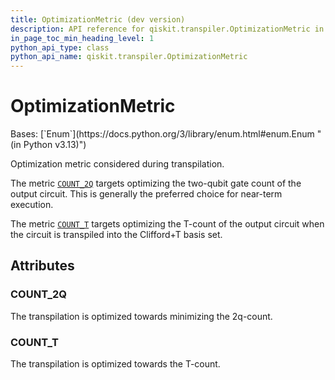 ```yaml
---
title: OptimizationMetric (dev version)
description: API reference for qiskit.transpiler.OptimizationMetric in the dev version of qiskit
in_page_toc_min_heading_level: 1
python_api_type: class
python_api_name: qiskit.transpiler.OptimizationMetric
---
```


# OptimizationMetric

<Class id="qiskit.transpiler.OptimizationMetric" isDedicatedPage={true} github="https://github.com/Qiskit/qiskit/tree/stable/2.2/qiskit/transpiler/optimization_metric.py#L21-L35" signature="qiskit.transpiler.OptimizationMetric(value)" modifiers="class">
  Bases: [`Enum`](https://docs.python.org/3/library/enum.html#enum.Enum "(in Python v3.13)")

  Optimization metric considered during transpilation.

  The metric [`COUNT_2Q`](#qiskit.transpiler.OptimizationMetric.COUNT_2Q "qiskit.transpiler.OptimizationMetric.COUNT_2Q") targets optimizing the two-qubit gate count of the output circuit. This is generally the preferred choice for near-term execution.

  The metric [`COUNT_T`](#qiskit.transpiler.OptimizationMetric.COUNT_T "qiskit.transpiler.OptimizationMetric.COUNT_T") targets optimizing the T-count of the output circuit when the circuit is transpiled into the Clifford+T basis set.

  ## Attributes

  ### COUNT\_2Q

  <Attribute id="qiskit.transpiler.OptimizationMetric.COUNT_2Q" attributeValue="1">
    The transpilation is optimized towards minimizing the 2q-count.
  </Attribute>

  ### COUNT\_T

  <Attribute id="qiskit.transpiler.OptimizationMetric.COUNT_T" attributeValue="2">
    The transpilation is optimized towards the T-count.
  </Attribute>
</Class>


